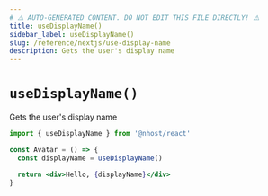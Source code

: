 ```yaml
---
# ⚠️ AUTO-GENERATED CONTENT. DO NOT EDIT THIS FILE DIRECTLY! ⚠️
title: useDisplayName()
sidebar_label: useDisplayName()
slug: /reference/nextjs/use-display-name
description: Gets the user's display name
---
```


# `useDisplayName()`

Gets the user's display name

```jsx
import { useDisplayName } from '@nhost/react'

const Avatar = () => {
  const displayName = useDisplayName()

  return <div>Hello, {displayName}</div>
}
```
